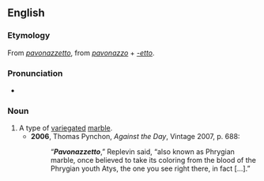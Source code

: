 ==English==

===Etymology===
From {{etyl|it|en}} ''[[#Italian|pavonazzetto]]'', from ''[[pavonazzo]]'' + ''[[-etto]]''.

===Pronunciation===
* {{IPA|/pævənætˈsɛtəʊ/|lang=en}}

===Noun===
{{en-noun|-}}

# A type of [[variegated]] [[marble]].
#* '''2006''', Thomas Pynchon, ''Against the Day'', Vintage 2007, p. 688:
#*: “'''''Pavonazzetto''''',” Replevin said, “also known as Phrygian marble, once believed to take its coloring from the blood of the Phrygian youth Atys, the one you see right there, in fact [...].”